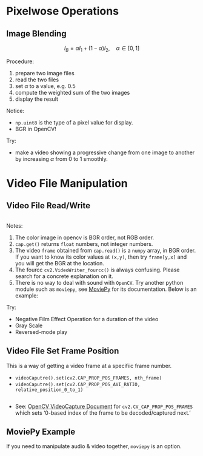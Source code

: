 # Pixelwose Operations {#pixel}

## Image Blending 

$$ I_B = \alpha I_1 + (1-\alpha) I_2 , \quad \alpha \in [0, 1]$$

Procedure:

1. prepare two image files
1. read the two files
1. set $\alpha$ to a value, e.g. $0.5$
1. compute the weighted sum of the two images
1. display the result

Notice:

- `np.uint8` is the type of a pixel value for display.
- BGR in OpenCV!

Try:

- make a video showing a progressive change from one image to another by increasing $\alpha$ from 0 to 1 smoothly.










# Video File Manipulation {#video}

## Video File Read/Write

```python
```

Notes:

1. The color image in opencv is BGR order, not RGB order.
2. `cap.get()` returns `float` numbers, not integer numbers.
3. The video `frame` obtained from `cap.read()` is a `numpy` array, in BGR order. If you want to know its color values at `(x,y)`, then try `frame[y,x]` and you will get the BGR at the location.
4. The fourcc `cv2.VideoWriter_fourcc()` is always confusing. Please search for a concrete explanation on it.
5. There is no way to deal with sound with `OpenCV`. Try another python module such as `moviepy`, see [MoviePy](http://zulko.github.io/moviepy/index.html) for its documentation. Below is an example:


Try:

- Negative Film Effect Operation for a duration of the video
- Gray Scale
- Reversed-mode play 






## Video File Set Frame Position

This is a way of getting a video frame at a specifiic frame number.

- `videoCaputre().set(cv2.CAP_PROP_POS_FRAMES, nth_frame)`
- `videoCaputre().set(cv2.CAP_PROP_POS_AVI_RATIO, relative_position_0_to_1)`

```python
```

- See: [OpenCV VideoCapture Document](https://docs.opencv.org/4.0.1/d4/d15/group__videoio__flags__base.html#gaeb8dd9c89c10a5c63c139bf7c4f5704d) for `cv2.CV_CAP_PROP_POS_FRAMES` which sets '0-based index of the frame to be decoded/captured next.' 



## MoviePy Example

If you need to manipulate audio & video together, `moviepy` is an option.

```python
```

